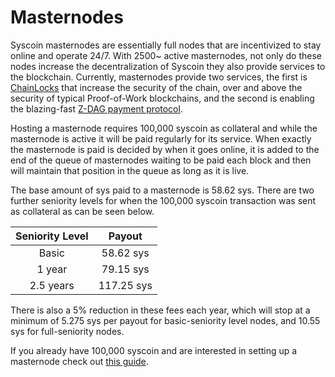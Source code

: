 # Masternodes

Syscoin masternodes are essentially full nodes that are incentivized to stay online and operate 24/7. With 2500~ active masternodes, not only do these nodes increase the decentralization of Syscoin they also provide services to the blockchain. Currently, masternodes provide two services, the first is [ChainLocks](chainlocks) that increase the security of the chain, over and above the security of typical Proof-of-Work blockchains, and the second is enabling the blazing-fast [Z-DAG payment protocol](z-dag).

Hosting a masternode requires 100,000 syscoin as collateral and while the masternode is active it will be paid regularly for its service. When exactly the masternode is paid is decided by when it goes online, it is added to the end of the queue of masternodes waiting to be paid each block and then will maintain that position in the queue as long as it is live.

The base amount of sys paid to a masternode is 58.62 sys. There are two further seniority levels for when the 100,000 syscoin transaction was sent as collateral as can be seen below.



| Seniority Level |   Payout   |
| :-------------: | :--------: |
|      Basic      | 58.62 sys  |
|     1 year      | 79.15 sys  |
|    2.5 years    | 117.25 sys |

There is also a 5% reduction in these fees each year, which will stop at a minimum of 5.275 sys per payout for basic-seniority level nodes, and 10.55 sys for full-seniority nodes.

If you already have 100,000 syscoin and are interested in setting up a masternode check out [this guide](../guides/mn_setup).

